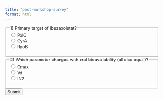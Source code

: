 ```yaml
---
title: "post-workshop-survey"
format: html
---
```


<form id="quiz-form">
  <fieldset data-qid="q1" data-answer="PolC">
    <legend>1) Primary target of ibezapolstat?</legend>
    <label><input type="radio" name="q1" value="PolC" required> PolC</label><br>
    <label><input type="radio" name="q1" value="GyrA"> GyrA</label><br>
    <label><input type="radio" name="q1" value="RpoB"> RpoB</label>
    <p class="feedback" aria-live="polite"></p>
  </fieldset>

  <fieldset data-qid="q2" data-answer="Cmax">
    <legend>2) Which parameter changes with oral bioavailability (all else equal)?</legend>
    <label><input type="radio" name="q2" value="Cmax" required> Cmax</label><br>
    <label><input type="radio" name="q2" value="Vd"> Vd</label><br>
    <label><input type="radio" name="q2" value="t1/2"> t1/2</label>
    <p class="feedback" aria-live="polite"></p>
  </fieldset>

  <button type="submit">Submit</button>
  <span id="quiz-status"></span>
</form>

<script>
// Configuration injected during build time
const SUPABASE_URL = "${SUPABASE_URL}";
const SUPABASE_ANON_KEY = "${SUPABASE_ANON_KEY}"; // safe with insert-only policy
const QUIZ_ID = "pk_quiz_v1";

// instant feedback per question (optional)
document.querySelectorAll("fieldset").forEach(fs => {
  fs.addEventListener("change", () => {
    const correct = fs.dataset.answer;
    const chosen = new FormData(document.getElementById("quiz-form")).get(fs.getAttribute("data-qid"));
    const fb = fs.querySelector(".feedback");
    if (!chosen) return;
    //fb.textContent = chosen === correct ? "✅ Correct" : "❌ Try again";
  });
});

document.getElementById("quiz-form").addEventListener("submit", async (e) => {
  e.preventDefault();
  const form = e.target;

  // gather answers & compute accuracy
  const fieldsets = [...form.querySelectorAll("fieldset[data-qid]")];
  const details = {};
  let totalCorrect = 0;

  fieldsets.forEach(fs => {
    const qid = fs.dataset.qid;
    const correct = fs.dataset.answer;
    const chosen = new FormData(form).get(qid);
    const isCorrect = chosen === correct;
    details[qid] = { chosen, correct, isCorrect };
    if (isCorrect) totalCorrect++;
  });

  const totalQuestions = fieldsets.length;
  const percent = Math.round((totalCorrect / totalQuestions) * 10000) / 100; // 2 decimals

  // POST to Supabase REST
  const payload = {
    quiz_id: QUIZ_ID,
    user_id: "", // optionally fill from your site (email, hash, cohort tag)
    total_questions: totalQuestions,
    total_correct: totalCorrect,
    percent: percent,
    details: {
      ...details,
      meta: {
        ua: navigator.userAgent,
        tz: Intl.DateTimeFormat().resolvedOptions().timeZone
      }
    }
  };

  const res = await fetch(`${SUPABASE_URL}/rest/v1/quiz_responses`, {
    method: "POST",
    headers: {
      "apikey": SUPABASE_ANON_KEY,
      "Authorization": `Bearer ${SUPABASE_ANON_KEY}`,
      "Content-Type": "application/json",
      "Prefer": "return=representation"
    },
    body: JSON.stringify(payload)
  });

  const status = document.getElementById("quiz-status");
  if (res.ok) {
    status.textContent = `✅ Recorded. Score: ${totalCorrect}/${totalQuestions} (${percent}%)`;
    form.reset();
    // optional: disable after submit to avoid double-posts
    [...form.elements].forEach(el => el.disabled = true);
  } else {
    status.textContent = "❌ Failed to record. Please try again.";
  }
});
</script>
